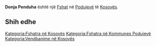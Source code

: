 {{Fshat në Kosovës
 | Emri                = Donja Penduha
| srp_N_name = Donja Penduha
| srp_N_FULL_NAME_RO = Donja Penduha
| srp_N_FULL_NAME_ND_RO = Donja Penduha
| srp_N_SORT_NAME_RG = DONJAPENDUHA
| srp_N_FULL_NAME_RG = Donja Penduha
| srp_N_FULL_NAME_ND_RG = Donja Penduha
| srp_V_name = Donja Penduja
| srp_V_FULL_NAME_RO = Donja Penduja
| srp_V_FULL_NAME_ND_RO = Donja Penduja
| srp_V_SORT_NAME_RG = DONJAPENDUJA
| srp_V_FULL_NAME_RG = Donja Penduja
| srp_V_FULL_NAME_ND_RG = Donja Penduja

 | Emri (Rasa dhanore) = 
 | Figura              = 
 | Shteti              = Kosovo
 | Komuna              = Podujevë
 | Kodi postar         = 
 | Sipërfaqja          = 

 | Popullsia           = 

 | Regj. i popullsisë  = 
 | Dend. e popullsisë  = 
 | Faqja zyrtare       = 
 <!--- Koordinatat ----> 
 | Gjerësia            = 42.841111
 | Gjatësia            = 21.183889
 | Lartësia            = 
}}
'''Donja Penduha''' është një [[Fshat]] në [[Podujevë]] të [[Kosovës]].

<!-- == Gjeografia == -->
<!-- == Historia == -->
<!-- == Demografia == -->
== Shih edhe ==
{{Komuna Podujevë}}
{{Kosovo-Administrata-Cung}}

[[Kategoria:Fshatra në Kosovës]]
[[Kategoria:Fshatra në Kommunes Podujevë]]
[[Kategoria:Vendbanime në Kosovës]]